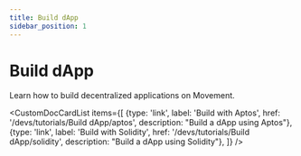 ```yaml
---
title: Build dApp
sidebar_position: 1
---
```



# Build dApp

Learn how to build decentralized applications on Movement.

<CustomDocCardList items={[
  {type: 'link', label: 'Build with Aptos', href: '/devs/tutorials/Build dApp/aptos', description: "Build a dApp using Aptos"},
  {type: 'link', label: 'Build with Solidity', href: '/devs/tutorials/Build dApp/solidity', description: "Build a dApp using Solidity"},
]} /> 